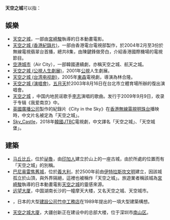 '''天空之城'''可以指：

==娛樂==
*[[天空之城|天空之城]]，一部由[[宮崎駿|宮崎駿]]執導的日本動畫電影。
*[[天空之城_(香港紀錄片)|天空之城 (香港紀錄片)]]，一部由香港電台電視部製作，於2004年2月至3份於無線電視翡翠台首播，總共8集，由陳鍵鋒做旁白，介紹香港國際機場的電視節目。
*[[空港城市|空港城市]]（Air City），一部韓國連續劇，亦稱天空之城、航天之城。
*[[天空之城_(公視人生劇展)|天空之城 (公視人生劇展)]]，2001年[[公共電視文化事業基金會|公視]]人生劇展。
*[[天空之城_(台湾电视剧)|天空之城 (台湾电视剧)]]，2005年[[東森電視|東森]]電視劇，導演為林合隆。
*[[天空之城_(演唱會)|天空之城 (演唱會)]]，[[五月天|五月天]]於2003年8月16日在台北市立體育場所辦的復出演唱會。
*[https://www.youtube.com/watch?v=2n52uYI7eII 天空之城] {{Wayback|url=https://www.youtube.com/watch?v=2n52uYI7eII |date=20220526023334 }}，中国内地民谣歌手[[李志|李志]]演唱的歌曲。发行于2009年9月9日，收录于专辑《我爱南京》中。
*[[英國廣播公司|英國廣播公司]]製作的紀錄片《City in the Sky》在[[香港|香港]][[電視廣播有限公司|無線電視]][[明珠台|明珠台]]播映時，中文片名被定為「天空之城」。
*[[Sky_Castle|Sky_Castle]]，2018年[[韓國|韓國]][[JTBC|JTBC]]電視劇，中文譯名「天空之城」、「天空城堡」。

==建築==
*[[马丘比丘|马丘比丘]]，位於[[祕魯|祕魯]]，由[[印加帝國|印加人]]建立於山上的一座古城，由於所處的位置而有「天空之城」的別稱。
*[[巴尼奥雷焦舊城|巴尼奥雷焦舊城]]，位於[[義大利|義大利]]，於2500年前由[[伊特拉斯坎文明|伊特拉斯坎文明]]建立，因該城孤立於山頂，與外界隔絕，這裡也被稱作「天空之城」。旅遊業者稱該城為[[宮崎駿|宮崎駿]]執導的日本動畫電影[[天空之城|天空之城]]的靈感來源。
*[[天空城市|远望大厦]]，中国湖南长沙的一幢摩天大楼，又名天空之城、天空城市。
*{{link-en|天空之城1000|Sky City 1000}}，日本的大型[[建設公司|建設公司]][[竹中工務店|竹中工務店]]在1989年提出的一項大型建築構想。
*[[天空之城大廈|天空之城大廈]]，大疆创新正在建设中的总部大楼，位于深圳市[[南山区|南山区]]。

{{disambig|Cat=四字作品消歧義}}